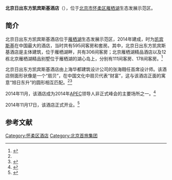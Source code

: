 {{Infobox hotel
|hotel_name = 北京日出东方凯宾斯基酒店
|image            = Sunrise Kempinski Hotel Beijing (20190915161213).jpg
|image_width       = 
|caption          = 
|location          = [[北京市|北京市]][[怀柔区|怀柔区]][[雁栖地区|雁栖地区]]雁水路甲18号
|coordinates       = 
|opening_date      = 2014年11月17日
|closing_date      = 
|developer         = 
|architect         = 
|operator          = [[凯宾斯基酒店|凯宾斯基酒店]]
|owner            = 
|number_of_restaurants = 
|number_of_rooms   = 
|number_of_suites  = 
|floor_area        = 
|floors            = 
|parking           = 
|website           = [https://www.kempinski.com/zh-cn/beijing/sunrise-kempinski-hotel-beijing/ 北京日出东方凯宾斯基]
|footnotes         = 
}}
'''北京日出东方凯宾斯基酒店'''（{{lang-en|Sunrise Kempinski Hotel Beijing}}），位于[[北京市|北京市]][[怀柔区|怀柔区]][[雁栖湖|雁栖湖]]生态发展示范区。

==简介==
北京日出东方凯宾斯基酒店位于[[雁栖湖|雁栖湖]]生态发展示范区，2014年建成，时为[[凯宾斯基|凯宾斯基]]在中国最大的酒店，当时共有595间客房和套房。其中，北京日出东方凯宾斯基酒店是主体建筑，位于雁栖湖畔，共有306间客房；北京雁栖湖精品酒店以及12栋北京雁栖湖精品别墅位于雁栖湖的湖心岛上，分别有111间客房、178间客房。<ref name=kaiye>{{Cite web |url=http://info.hotel.hc360.com/2014/02/190857536384.shtml |title=北京日出东方凯宾斯基酒店将于5月开业，慧聪酒店网微官网，2014-02-19 |accessdate=2014-11-04 |archive-date=2014-11-04 |archive-url=https://web.archive.org/web/20141104131745/http://info.hotel.hc360.com/2014/02/190857536384.shtml |dead-url=no }}</ref>

北京日出东方凯宾斯基酒店由上海华都建筑设计公司的张海翱任首席设计师。该酒店侧面形状像是一个“扇贝”，在中国文化中扇贝代表“财富”，这与该酒店正面的寓意“旭日东升”的圆形相互匹配。<ref name=kaiye/><ref>{{Cite web |url=http://finance.sina.com.cn/stock/usstock/mtszx/20140910/100920252793.shtml |title=北京日出东方凯宾斯基酒店2014年第四季度盛大开业，新浪，2014-09-10 |accessdate=2014-11-04 |archive-date=2014-11-04 |archive-url=https://web.archive.org/web/20141104134953/http://finance.sina.com.cn/stock/usstock/mtszx/20140910/100920252793.shtml |dead-url=no }}</ref>

2014年11月，该酒店成为2014年[[APEC|APEC]]领导人非正式峰会的主要场所之一。<ref>{{Cite web |url=http://www.gov.cn/xinwen/2014-11/03/content_2774592.htm |title=航拍雁栖湖APEC会议区，中国政府网，2014-11-03 |accessdate=2014-11-04 |archive-date=2014-11-04 |archive-url=https://web.archive.org/web/20141104131605/http://www.gov.cn/xinwen/2014-11/03/content_2774592.htm |dead-url=no }}</ref>

2014年11月17日，该酒店正式开业。<ref>{{Cite web |url=http://info.meadin.com/BrandDynamics/108217_1.shtml |title=北京日出东方凯宾斯基酒店于11月17日开业，迈点网，2014-10-24 |accessdate=2014-11-04 |archive-date=2014-11-04 |archive-url=https://web.archive.org/web/20141104155242/http://info.meadin.com/BrandDynamics/108217_1.shtml |dead-url=no }}</ref>

==参考文献==
{{reflist}}

{{Commonscat|Sunrise Kempinski Hotel Beijing}}

[[Category:怀柔区酒店|Category:怀柔区酒店]]
[[Category:北京首旅集团|Category:北京首旅集团]]